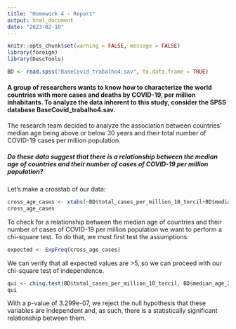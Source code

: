 ```yaml
---
title: "Homework 4 - Report"
output: html_document
date: "2023-02-10"
---
```


```r

knitr::opts_chunk$set(warning = FALSE, message = FALSE) 
library(foreign)
library(DescTools)


```

```r
BD <- read.spss("BaseCovid_trabalho4.sav", to.data.frame = TRUE)
```

#### A group of researchers wants to know how to characterize the world countries with more cases and deaths by COVID-19, per million inhabitants. To analyze the data inherent to this study, consider the SPSS database BaseCovid_trabalho4.sav.
The research team decided to analyze the association between countries' median age being above or below 30 years and their total number of COVID-19 cases per million population.

##### Do these data suggest that there is a relationship between the median age of countries and their number of cases of COVID-19 per million population?

Let's make a crosstab of our data:
```r
cross_age_cases <- xtabs(~BD$total_cases_per_million_10_tercil+BD$median_age_2cat)
cross_age_cases
```

To check for a relationship between the median age of countries and their number of cases of COVID-19 per million population we want to perform a chi-square test. 
To do that, we must first test the assumptions:
```r
expected <- ExpFreq(cross_age_cases)
```

We can verify that all expected values are >5, so we can proceed with our chi-square test of independence.
```r
qui <- chisq.test(BD$total_cases_per_million_10_tercil, BD$median_age_2cat)
qui
```
With a p-value of 3.299e-07, we reject the null hypothesis that these variables are independent and, as such, there is a statistically significant relationship between them.

